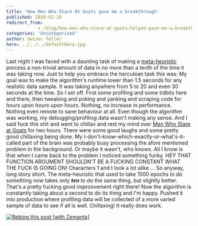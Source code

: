 ```yaml
---
title: 'How Men Who Stare At Goats gave me a breakthrough'
published: 2010-02-26
redirect_from: 
            - /blog/how-men-who-stare-at-goats-helped-gave-me-a-breakthrough/swizec/1191
categories: 'Uncategorized'
author: Swizec Teller
hero: ../../../defaultHero.jpg
---
```

Last night I was faced with a daunting task of making a [meta-heuristic](http://en.wikipedia.org/wiki/Metaheuristic "Metaheuristic") process a non-trivial amount of data in no more than a tenth of the time it was taking now. Just to help you embrace the herculean task this was: My goal was to make the algorithm's runtime lower than 1.5 seconds for any realistic data sample. It was taking anywhere from 5 to 20 and even 30 seconds at the time. So I set off. First some profiling and some tidbits here and there, then tweaking and poking and yanking and scraping code for _hours upon hours upon hours._ Nothing, no increase in performance. Nothing even remote to sane behaviour at all. Even though the algorithm was working, my debugging/profiling data wasn't making any sense. And I said fuck this shit and went to chillax and rest my mind over [Men Who Stare at Goats](http://www.amazon.com/Men-Who-Stare-at-Goats/dp/0330375482%3FSubscriptionId%3D0G81C5DAZ03ZR9WH9X82%26tag%3Dzemanta-20%26linkCode%3Dxm2%26camp%3D2025%26creative%3D165953%26creativeASIN%3D0330375482 "Men Who Stare at Goats") for two hours.  There were some good laughs and some pretty good chillaxing being done. My I-don't-know-which-exactly-or-what's-it-called part of the brain was probably busy processing the afore mentioned problem in the background. Or maybe it wasn't, who knows. All I know is that when I came back to the problem I noticed something funky. HEY THAT FUNCTION ARGUMENT SHOULDN'T BE A FUCKING CONSTANT WHAT THE FUCK IS GOING ON! Characters 1 and t look a lot alike ... So anyway, long story short. The meta-heuristic that used to take 1500 epochs to do something now takes only _**ten**_ to do the same thing, but slightly better. That's a pretty fucking good improovement right there! Now the algorithm is constantly taking about a second to do its thing and I'm happy. Pushed it into production where profiling data will be collected of a more varied sample of data to see if all is well. Chillaxing! It really does work.

[![Reblog this post \[with Zemanta\]](http://img.zemanta.com/reblog_e.png?x-id=9b21d896-9c08-4f43-8180-2ccdffa12a70)](http://reblog.zemanta.com/zemified/9b21d896-9c08-4f43-8180-2ccdffa12a70/ "Reblog this post \[with Zemanta]")